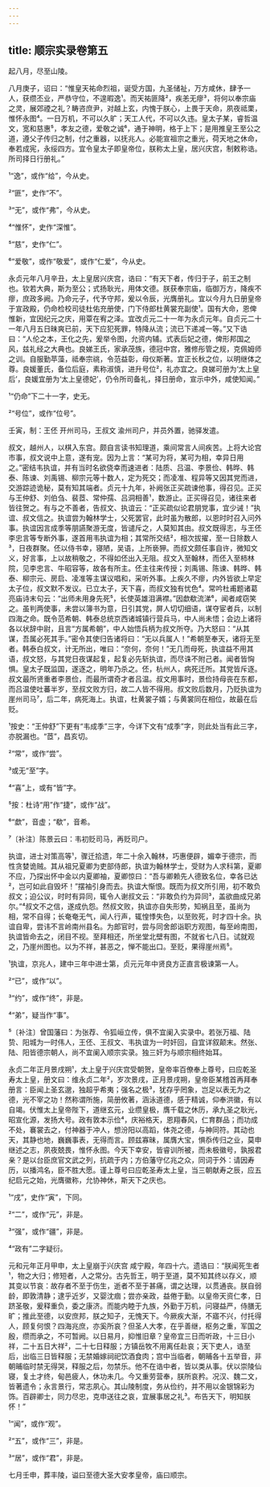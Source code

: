 ```yaml
---
---
---
```

title: 顺宗实录卷第五
---



起八月，尽至山陵。





八月庚子，诏曰：“惟皇天祐命烈祖，诞受方国，九圣储祉，万方咸休，肆予一人，获缵丕业，严恭守位，不遑暇逸¹。而天祐匪降²，疾恙无瘳³，将何以奉宗庙之灵，展郊禋之礼？畴咨庶尹，对越上玄，内愧于朕心，上畏于天命，夙夜祗栗，惟怀永图⁴。一日万机，不可以久旷；天工人代，不可以久违。皇太子某，睿哲温文，宽和慈惠⁵，孝友之德，爱敬之诚⁶，通于神明，格于上下；是用推皇王至公之道，遵父子传归之制，付之重器，以抚兆人。必能宣祖宗之重光，荷天地之休命，奉若成宪，永绥四方。宜令皇太子即皇帝位，朕称太上皇，居兴庆宫，制敕称诰。所司择日行册礼。”

¹“逸”，或作“给”，今从史。

²“匪”，史作“不”。

³“无”，或作“弗”，今从史。

⁴“惟怀”，史作“深惟”。

⁵“慈”，史作“仁”。

⁶“爱敬”，或作“敬爱”，或作“仁爱”，今从史。

永贞元年八月辛丑，太上皇居兴庆宫，诰曰：“有天下者，传归于子，前王之制也。钦若大典，斯为至公；式扬耿光，用体文德。朕获奉宗庙，临御万方，降疾不瘳，庶政多阙。乃命元子，代予守邦，爰以令辰，光膺册礼。宜以今月九日册皇帝于宣政殿，仍命检校司徒杜佑充册使，门下侍郎杜黄裳充副使¹。国有大命，恩俾惟新，宜因纪元之庆，用覃在宥之泽。宜改贞元二十一年为永贞元年。自贞元二十一年八月五日昧爽已前，天下应犯死罪，特降从流；流已下递减一等。”又下诰曰：“人伦之本，王化之先，爰举令图，允资内辅。式表后妃之德，俾形邦国之风，兹礼经之大典也。良娣王氏，家承茂族，德冠中宫，雅修彤管之规，克佩姆师之训。自服勤苹藻，祗奉宗祧，令范益彰，母仪斯著。宜正长秋之位，以明继体之尊。良媛董氏，备位后庭，素称淑慎，进升号位²，礼亦宜之。良娣可册为‘太上皇后’，良媛宜册为‘太上皇德妃’，仍令所司备礼，择日册命，宣示中外，咸使知闻。”

¹“仍命”下二十一字，史无。

²“号位”，或作“位号”。

壬寅，制：王伾 开州司马，王叔文 渝州司户，并员外置，驰驿发遣。

叔文，越州人，以棋入东宫。颇自言读书知理道，乘间常言人间疾苦。上将大论宫市事，叔文说中上意，遂有宠。因为上言：“某可为将，某可为相，幸异日用之。”密结韦执谊，并有当时名欲侥幸而速进者：陆质、吕温、李景俭、韩晔、韩泰、陈谏、刘禹锡、柳宗元等十数人，定为死交；而凌准、程异等又因其党而进，交游踪迹诡秘，莫有知其端者。贞元十九年，补阙张正买疏谏他事，得召见。正买与王仲舒、刘伯刍、裴茝、常仲孺、吕洞相善¹，数游止。正买得召见，诸往来者皆往贺之。有与之不善者，告叔文、执谊云：“正买疏似论君朋党事，宜少诫！”执谊、叔文信之。执谊尝为翰林学士，父死罢官，此时虽为散郎，以恩时时召入问外事。执谊因言成季等朋讌聚游无度，皆谴斥之，人莫知其由。叔文既得志，与王伾李忠言等专断外事，遂首用韦执谊为相；其常所交结²，相次拔擢，至一日除数人³，日夜群聚。伾以侍书幸，寝陋，吴语，上所亵狎。而叔文颇任事自许，微知文义，好言事，上以故稍敬之，不得如伾出入无阻。叔文入至翰林，而伾入至柿林院，见李忠言、牛昭容等，故各有所主。伾主往来传授；刘禹锡、陈谏、韩晔、韩泰、柳宗元、房启、凌准等主谋议唱和，采听外事。上疾久不瘳，内外皆欲上早定太子位，叔文默不发议。已立太子，天下喜，而叔文独有忧色⁴。常吟杜甫题诸葛亮庙诗末句云：“出师未用身先死⁵，长使英雄泪满襟。”因歔欷流涕⁶，闻者咸窃笑之。虽判两使事，未尝以簿书为意，日引其党，屏人切切细语，谋夺宦者兵，以制四海之命。既令范希朝、韩泰总统京西诸城镇行营兵马，中人尚未悟；会边上诸将各以状辞中尉，且言“方属希朝”，中人始悟兵柄为叔文所夺。乃大怒曰：“从其谋，吾属必死其手。”密令其使归告诸将曰：“无以兵属人！”希朝至奉天，诸将无至者。韩泰白叔文，计无所出，唯曰：“奈何，奈何！”无几而母死，执谊益不用其语，叔文怒，与其党日夜谋起复，起复必先斩执谊，而尽诛不附己者。闻者皆恟惧。皇太子既监国，遂逐之，明年乃杀之。伾，杭州人，病死迁所。其党皆斥逐。叔文最所贤重者李景俭，而最所谓奇才者吕温。叔文用事时，景俭持母丧在东都，而吕温使吐蕃半岁，至叔文败方归，故二人皆不得用。叔文败后数月，乃贬执谊为崖州司马⁷，后二年，病死海上。执谊，杜黄裳子婿；与黄裳同在相位，故最在后贬。

¹按史：“王仲舒”下更有“韦成季”三字，今详下文有“成季”字，则此处当有此三字，亦脱漏也。“茝”，昌亥切。

²“常”，或作“尝”。

³或无“至”字。

⁴“喜”上，或有“皆”字。

⁵按：杜诗“用”作“捷”，或作“战”。

⁶“歔”，音虚；“欷”，音希。

⁷〔补注〕陈景云曰：韦初贬司马，再贬司户。

执谊，进士对策高等¹，骤迁拾遗，年二十余入翰林，巧惠便辟，媚幸于德宗，而性贪婪诡贼。其从祖兄夏卿为吏部侍郎，执谊为翰林学士，受财为人求科第，夏卿不应，乃探出怀中金以内夏卿袖，夏卿惊曰：“吾与卿赖先人德致名位，幸各已达²，岂可如此自毁坏！”摆袖引身而去。执谊大惭恨。既而为叔文所引用，初不敢负叔文；迫公议，时时有异同，辄令人谢叔文云：“非敢负约为异同³，盖欲曲成兄弟尔。”⁴叔文不之信，遂成仇怨。然叔文败，执谊亦自失形势，知祸且至，虽尚为相，常不自得；长奄奄无气，闻人行声，辄惶悸失色，以至败死，时才四十余。执谊自卑，尝讳不言岭南州县名。为郎官时，尝与同舍郎诣职方观图，每至岭南图，执谊皆命去之，闭目不视。至拜相还，所坐堂北壁有图，不就省七八日。试就观之，乃崖州图也。以为不祥，甚恶之，惮不能出口。至贬，果得崖州焉⁵。

¹执谊，京兆人，建中三年中进士第，贞元元年中贤良方正直言极谏第一人。

²“已”，或作“以”。

³“约”，或作“终”，非是。

⁴“弟”，疑当作“事”。

⁵〔补注〕曾国藩曰：为张荐、令狐峘立传，俱不宜阑入实录中。若张万福、陆贽、阳城为一时伟人，王伾、王叔文、韦执谊为一时奸回，自宜详叙颠末。然张、陆、阳皆德宗朝人，尚不宜阑入顺宗实录。独三奸为与顺宗相终始耳。

永贞二年正月景戌朔¹，太上皇于兴庆宫受朝贺，皇帝率百僚奉上尊号，曰应乾圣寿太上皇，册文曰：维永贞二年²，岁次景戌，正月景戌朔，皇帝臣某稽首再拜奉册言：臣闻上圣玄邈，独超乎希夷；强名之极³，犹存乎罔象，岂足以表无为之德，光不宰之功！然称谓所施，简册攸著，涵泳道德，感于精诚，仰奉洪徽，有以自竭。伏惟太上皇帝陛下，道继玄元，业缵皇极，膺千载之休历，承九圣之耿光，昭宣化源，发扬大号。政有敦本示俭⁴，庆裕格天，恩翔春风，仁育群品；而功成不处，褰裳去之，付神器于冲人，想汾阳以高蹈，体尧之德，与神同符。其动也天，其静也地，巍巍事表，无得而言。顾兹寡昧，属膺大宝，惧忝传归之业，莫申继述之志，夙夜兢畏，惟怀永图。今天下幸安，皆睿训所被，而未极徽号，孰报君亲？是以台臣庶官文武之列，抗疏于内；方伯藩守亿兆之众，同词于外：请因寿历，以播鸿名，臣不胜大愿。谨上尊号曰应乾圣寿太上皇，当三朝献寿之辰，应五纪启元之始，光膺徽称，允协神休，斯天下之庆也。

¹“戌”，史作“寅”，下同。

²“二”，或作“元”，非是。

³“强”，或作“疆”，非是。

⁴“政有”二字疑衍。

元和元年正月甲申，太上皇崩于兴庆宫 咸宁殿，年四十六。遗诰曰：“朕闻死生者¹，物之大归；修短者，人之常分。古先哲王，明于至道，莫不知其终以存义，顺其变以节哀：故存者不至于伤生，逝者不至于甚痛，谓之达理，以贯通丧。朕自弱龄，即敦清静；逮乎近岁，又婴沈痼；尝亦亲政，益倦于勤。以皇帝天资仁孝，日跻圣敬，爰释重负，委之康济。而能内睦于九族，外勤于万机，问寝益严，侍膳无旷；推此至德，以安庶邦，朕之知子，无愧天下。今厥疾大渐，不寤不兴，付托得人，顾复何恨？四海兆庶，亦奚所哀？但圣人大孝，在乎善继，枢务之重，军国之殷，缵而承之，不可暂阙。以日易月，抑惟旧章？皇帝宜三日而听政，十三日小祥，二十五日大祥²，二十七日释服；方镇岳牧不用离任赴哀；天下吏人，诰至后，出临三日皆释服；无禁婚嫁祠祀饮酒食肉；宫中当临者，朝晡各十五举音，非朝晡临时禁无得哭，释服之后，勿禁乐。他不在诰中者，皆以类从事。伏以崇陵仙寝，复土才终，甸邑疲人，休功未几。今又重劳营奉，朕所哀矜。况汉、魏二文，皆著遗令；永言景行，常志夙心。其山陵制度，务从俭约，并不用以金银锦彩为饰。百辟卿士，同力尽忠，克申送往之哀，宜展事居之礼³。布告天下，明知朕怀！”

¹“闻”，或作“观”。

²“五”，或作“三”，非是。

³“居”，或作“君”，非是。

七月壬申，葬丰陵，谥曰至德大圣大安孝皇帝，庙曰顺宗。